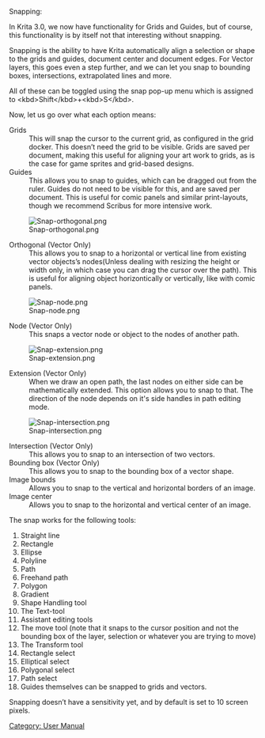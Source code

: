 Snapping:

In Krita 3.0, we now have functionality for Grids and Guides, but of course, this functionality is by itself not that interesting without snapping.

Snapping is the ability to have Krita automatically align a selection or shape to the grids and guides, document center and document edges. For Vector layers, this goes even a step further, and we can let you snap to bounding boxes, intersections, extrapolated lines and more.

All of these can be toggled using the snap pop-up menu which is assigned to &lt;kbd>Shift&lt;/kbd>+&lt;kbd>S&lt;/kbd>.

Now, let us go over what each option means:

; Grids
: This will snap the cursor to the current grid, as configured in the grid docker. This doesn’t need the grid to be visible. Grids are saved per document, making this useful for aligning your art work to grids, as is the case for game sprites and grid-based designs.
; Guides
: This allows you to snap to guides, which can be dragged out from the ruler. Guides do not need to be visible for this, and are saved per document. This is useful for comic panels and similar print-layouts, though we recommend Scribus for more intensive work.

[[File:Snap-orthogonal.png|center]]

; Orthogonal (Vector Only)
: This allows you to snap to a horizontal or vertical line from existing vector objects’s nodes(Unless dealing with resizing the height or width only, in which case you can drag the cursor over the path). This is useful for aligning object horizontically or vertically, like with comic panels.

[[File:Snap-node.png|center]]

; Node (Vector Only)
: This snaps a vector node or object to the nodes of another path.

[[File:Snap-extension.png|center]]

; Extension (Vector Only)
: When we draw an open path, the last nodes on either side can be mathematically extended. This option allows you to snap to that. The direction of the node depends on it's side handles in path editing mode.

[[File:Snap-intersection.png|center]]

; Intersection (Vector Only)
: This allows you to snap to an intersection of two vectors.
; Bounding box (Vector Only)
: This allows you to snap to the bounding box of a vector shape.
; Image bounds
: Allows you to snap to the vertical and horizontal borders of an image.
; Image center
: Allows you to snap to the horizontal and vertical center of an image.

The snap works for the following tools:

# Straight line
# Rectangle
# Ellipse
# Polyline
# Path
# Freehand path
# Polygon
# Gradient
# Shape Handling tool
# The Text-tool
# Assistant editing tools
# The move tool (note that it snaps to the cursor position and not the bounding box of the layer, selection or whatever you are trying to move)
# The Transform tool
# Rectangle select
# Elliptical select
# Polygonal select
# Path select
# Guides themselves can be snapped to grids and vectors.

Snapping doesn’t have a sensitivity yet, and by default is set to 10 screen pixels.

[[Category: User Manual]]
